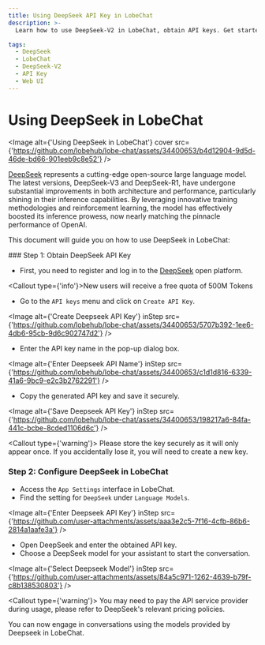 ```yaml
---
title: Using DeepSeek API Key in LobeChat
description: >-
  Learn how to use DeepSeek-V2 in LobeChat, obtain API keys. Get started with DeepSeek integration now!

tags:
  - DeepSeek
  - LobeChat
  - DeepSeek-V2
  - API Key
  - Web UI
---
```


# Using DeepSeek in LobeChat

<Image alt={'Using DeepSeek in LobeChat'} cover src={'https://github.com/lobehub/lobe-chat/assets/34400653/b4d12904-9d5d-46de-bd66-901eeb9c8e52'} />

[DeepSeek](https://www.deepseek.com/) represents a cutting-edge open-source large language model. The latest versions, DeepSeek-V3 and DeepSeek-R1, have undergone substantial improvements in both architecture and performance, particularly shining in their inference capabilities. By leveraging innovative training methodologies and reinforcement learning, the model has effectively boosted its inference prowess, now nearly matching the pinnacle performance of OpenAI.

This document will guide you on how to use DeepSeek in LobeChat:

<Steps>
  ### Step 1: Obtain DeepSeek API Key

  - First, you need to register and log in to the [DeepSeek](https://platform.deepseek.com/) open platform.

  <Callout type={'info'}>New users will receive a free quota of 500M Tokens</Callout>

  - Go to the `API keys` menu and click on `Create API Key`.

  <Image alt={'Create Deepseek API Key'} inStep src={'https://github.com/lobehub/lobe-chat/assets/34400653/5707b392-1ee6-4db6-95cb-9d6c902747d2'} />

  - Enter the API key name in the pop-up dialog box.

  <Image alt={'Enter Deepseek API Name'} inStep src={'https://github.com/lobehub/lobe-chat/assets/34400653/c1d1d816-6339-41a6-9bc9-e2c3b2762291'} />

  - Copy the generated API key and save it securely.

  <Image alt={'Save Deepseek API Key'} inStep src={'https://github.com/lobehub/lobe-chat/assets/34400653/198217a6-84fa-441c-bcbe-8cded1106d6c'} />

  <Callout type={'warning'}>
    Please store the key securely as it will only appear once. If you accidentally lose it, you will
    need to create a new key.
  </Callout>

  ### Step 2: Configure DeepSeek in LobeChat

  - Access the `App Settings` interface in LobeChat.
  - Find the setting for `DeepSeek` under `Language Models`.

  <Image alt={'Enter Deepseek API Key'} inStep src={'https://github.com/user-attachments/assets/aaa3e2c5-7f16-4cfb-86b6-2814a1aafe3a'} />

  - Open DeepSeek and enter the obtained API key.
  - Choose a DeepSeek model for your assistant to start the conversation.

  <Image alt={'Select Deepseek Model'} inStep src={'https://github.com/user-attachments/assets/84a5c971-1262-4639-b79f-c8b138530803'} />

  <Callout type={'warning'}>
    You may need to pay the API service provider during usage, please refer to DeepSeek's relevant
    pricing policies.
  </Callout>
</Steps>

You can now engage in conversations using the models provided by Deepseek in LobeChat.
